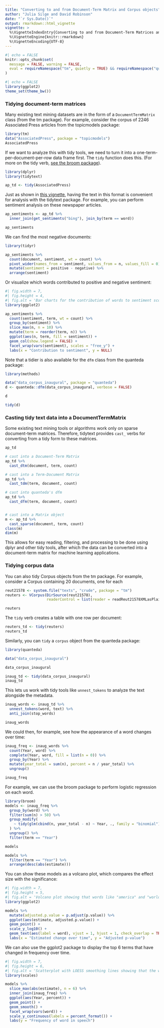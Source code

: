 ```yaml
---
title: "Converting to and from Document-Term Matrix and Corpus objects"
author: "Julia Silge and David Robinson"
date: "`r Sys.Date()`"
output: rmarkdown::html_vignette
vignette: >
  %\VignetteIndexEntry{Converting to and from Document-Term Matrices and Corpus objects}
  %\VignetteEngine{knitr::rmarkdown}
  %\VignetteEncoding{UTF-8}
---
```


```r
#| echo = FALSE
knitr::opts_chunk$set(
  message = FALSE, warning = FALSE,
  eval = requireNamespace("tm", quietly = TRUE) && requireNamespace("quanteda", quietly = TRUE) && requireNamespace("topicmodels", quietly = TRUE) && requireNamespace("ggplot2", quietly = TRUE)
)
```

```r
#| echo = FALSE
library(ggplot2)
theme_set(theme_bw())
```

### Tidying document-term matrices

Many existing text mining datasets are in the form of a `DocumentTermMatrix` class (from the tm package). For example, consider the corpus of 2246 Associated Press articles from the topicmodels package:

```r
library(tm)
data("AssociatedPress", package = "topicmodels")
AssociatedPress
```

If we want to analyze this with tidy tools, we need to turn it into a one-term-per-document-per-row data frame first. The `tidy` function does this. (For more on the tidy verb, [see the broom package](https://github.com/dgrtwo/broom)).

```r
library(dplyr)
library(tidytext)

ap_td <- tidy(AssociatedPress)
```

Just as shown in [this vignette](tidytext.html), having the text in this format is convenient for analysis with the tidytext package. For example, you can perform sentiment analysis on these newspaper articles.

```r
ap_sentiments <- ap_td %>%
  inner_join(get_sentiments("bing"), join_by(term == word))

ap_sentiments
```

We can find the most negative documents:

```r
library(tidyr)

ap_sentiments %>%
  count(document, sentiment, wt = count) %>%
  pivot_wider(names_from = sentiment, values_from = n, values_fill = 0) %>%
  mutate(sentiment = positive - negative) %>%
  arrange(sentiment)
```

Or visualize which words contributed to positive and negative sentiment:

```r
#| fig.width = 7,
#| fig.height = 4,
#| fig.alt = 'Bar charts for the contribution of words to sentiment scores. The words "like" and "work" contribute the most to positive sentiment, and the words "killed" and "death" contribute the most to negative sentiment'
library(ggplot2)

ap_sentiments %>%
  count(sentiment, term, wt = count) %>%
  group_by(sentiment) %>%
  slice_max(n, n = 10) %>%
  mutate(term = reorder(term, n)) %>%
  ggplot(aes(n, term, fill = sentiment)) +
  geom_col(show.legend = FALSE) +
  facet_wrap(vars(sentiment), scales = "free_y") +
  labs(x = "Contribution to sentiment", y = NULL)
```

Note that a tidier is also available for the `dfm` class from the quanteda package:

```r
library(methods)

data("data_corpus_inaugural", package = "quanteda")
d <- quanteda::dfm(data_corpus_inaugural, verbose = FALSE)

d

tidy(d)
```

### Casting tidy text data into a DocumentTermMatrix

Some existing text mining tools or algorithms work only on sparse document-term matrices. Therefore, tidytext provides `cast_` verbs for converting from a tidy form to these matrices.

```r
ap_td

# cast into a Document-Term Matrix
ap_td %>%
  cast_dtm(document, term, count)

# cast into a Term-Document Matrix
ap_td %>%
  cast_tdm(term, document, count)

# cast into quanteda's dfm
ap_td %>%
  cast_dfm(term, document, count)


# cast into a Matrix object
m <- ap_td %>%
  cast_sparse(document, term, count)
class(m)
dim(m)
```

This allows for easy reading, filtering, and processing to be done using dplyr and other tidy tools, after which the data can be converted into a document-term matrix for machine learning applications.

### Tidying corpus data

You can also tidy Corpus objects from the tm package. For example, consider a Corpus containing 20 documents, one for each

```r
reut21578 <- system.file("texts", "crude", package = "tm")
reuters <- VCorpus(DirSource(reut21578),
                   readerControl = list(reader = readReut21578XMLasPlain))

reuters
```

The `tidy` verb creates a table with one row per document:

```r
reuters_td <- tidy(reuters)
reuters_td
```

Similarly, you can `tidy` a `corpus` object from the quanteda package:

```r
library(quanteda)

data("data_corpus_inaugural")

data_corpus_inaugural

inaug_td <- tidy(data_corpus_inaugural)
inaug_td
```

This lets us work with tidy tools like `unnest_tokens` to analyze the text alongside the metadata.

```r
inaug_words <- inaug_td %>%
  unnest_tokens(word, text) %>%
  anti_join(stop_words)

inaug_words
```

We could then, for example, see how the appearance of a word changes over time:

```r
inaug_freq <- inaug_words %>%
  count(Year, word) %>%
  complete(Year, word, fill = list(n = 0)) %>%
  group_by(Year) %>%
  mutate(year_total = sum(n), percent = n / year_total) %>%
  ungroup()

inaug_freq
```

For example, we can use the broom package to perform logistic regression on each word.

```r
library(broom)
models <- inaug_freq %>%
  group_by(word) %>%
  filter(sum(n) > 50) %>%
  group_modify(
    ~ tidy(glm(cbind(n, year_total - n) ~ Year, ., family = "binomial"))
  ) %>%
  ungroup() %>%
  filter(term == "Year")

models

models %>%
  filter(term == "Year") %>%
  arrange(desc(abs(estimate)))
```

You can show these models as a volcano plot, which compares the effect size with the significance:

```r
#| fig.width = 7,
#| fig.height = 5,
#| fig.alt = 'Volcano plot showing that words like "america" and "world" have increased over time with small p-values, while words like "public" and "institution" have decreased'
library(ggplot2)

models %>%
  mutate(adjusted.p.value = p.adjust(p.value)) %>%
  ggplot(aes(estimate, adjusted.p.value)) +
  geom_point() +
  scale_y_log10() +
  geom_text(aes(label = word), vjust = 1, hjust = 1, check_overlap = TRUE) +
  labs(x = "Estimated change over time", y = "Adjusted p-value")
```

We can also use the ggplot2 package to display the top 6 terms that have changed in frequency over time.

```r
#| fig.width = 7,
#| fig.height = 6,
#| fig.alt = 'Scatterplot with LOESS smoothing lines showing that the words "america", "americans", "century", "children", "democracy", and "god" have increased over time'
library(scales)

models %>%
  slice_max(abs(estimate), n = 6) %>%
  inner_join(inaug_freq) %>%
  ggplot(aes(Year, percent)) +
  geom_point() +
  geom_smooth() +
  facet_wrap(vars(word)) +
  scale_y_continuous(labels = percent_format()) +
  labs(y = "Frequency of word in speech")
```



